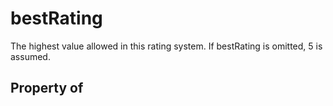 # bestRating

The highest value allowed in this rating system. If bestRating is omitted, 5 is assumed.

## Property of



